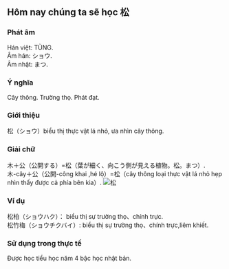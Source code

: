 
##  Hôm nay chúng ta sẽ học 松
### Phát âm
Hán việt: TÙNG.   
Âm hán: ショウ.   
Âm nhật: まつ.
### Ý nghĩa
Cây thông. Trường thọ. Phát đạt.
### Giới thiệu
松（ショウ）biểu thị thực vật lá nhỏ, ưa nhìn cây thông.
### Giải chữ
木＋公（公開する）=松（葉が細く、向こう側が見える植物。松。まつ）.   
木-cây＋公（公開-công khai ,hé lộ）=松（cây thông loại thực vật lá nhỏ hẹp nhìn thấy được cả phía bên kia）.
<Image src={photo_5} alt='松'/>
### Ví dụ
松柏（ショウハク）： biểu thị sự trường thọ、chính trực.   
松竹梅（ショウチクバイ）: biểu thị sự trường thọ、chính trực,liêm khiết.   
### Sử dụng trong thực tế
Được học tiểu học năm 4 bậc học nhật bản.